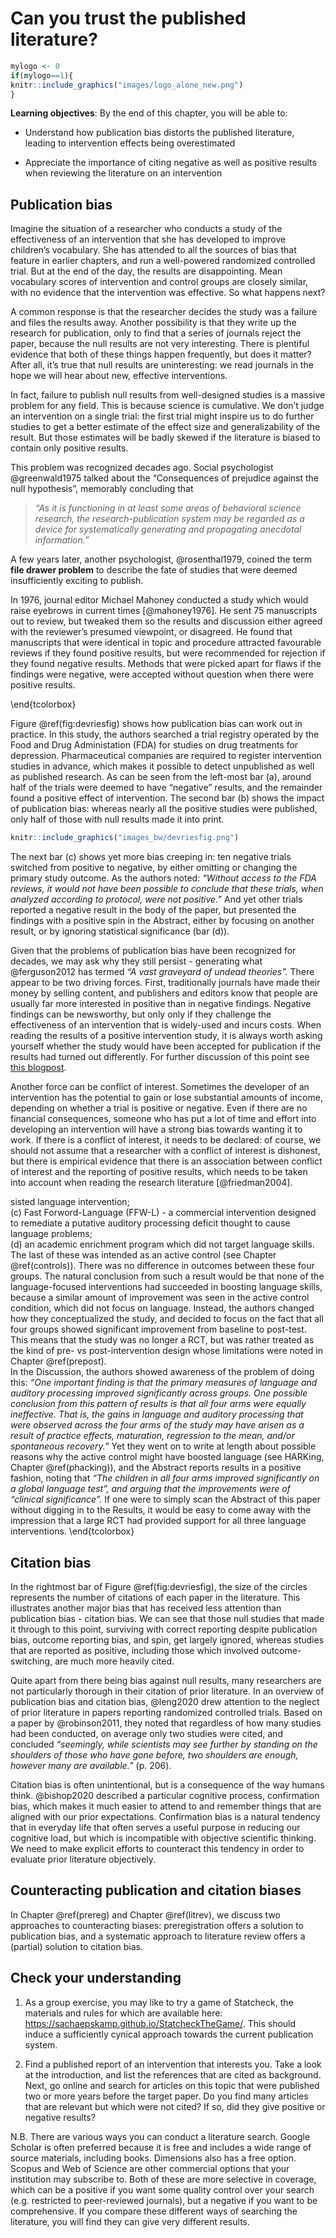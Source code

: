 # Can you trust the published literature? {#pubbias}

```r
mylogo <- 0
if(mylogo==1){
knitr::include_graphics("images/logo_alone_new.png")
}
```

**Learning objectives**: By the end of this chapter, you will be able to:

-   Understand how publication bias distorts the published literature, leading to intervention effects being overestimated

-   Appreciate the importance of citing negative as well as positive results when reviewing the literature on an intervention

## Publication bias

Imagine the situation of a researcher who conducts a study of the effectiveness of an intervention that she has developed to improve children's vocabulary. She has attended to all the sources of bias that feature in earlier chapters, and run a well-powered randomized controlled trial. But at the end of the day, the results are disappointing. Mean vocabulary scores of intervention and control groups are closely similar, with no evidence that the intervention was effective. So what happens next?

A common response is that the researcher decides the study was a failure and files the results away. Another possibility is that they write up the research for publication, only to find that a series of journals reject the paper, because the null results are not very interesting. There is plentiful evidence that both of these things happen frequently, but does it matter? After all, it's true that null results are uninteresting: we read journals in the hope we will hear about new, effective interventions.

In fact, failure to publish null results from well-designed studies is a massive problem for any field. This is because science is cumulative. We don't judge an intervention on a single trial: the first trial might inspire us to do further studies to get a better estimate of the effect size and generalizability of the result. But those estimates will be badly skewed if the literature is biased to contain only positive results.

This problem was recognized decades ago. Social psychologist @greenwald1975 talked about the "Consequences of prejudice against the null hypothesis", memorably concluding that

> *"As it is functioning in at least some areas of behavioral science research, the research-publication system may be regarded as a device for systematically generating and propagating anecdotal information."*

A few years later, another psychologist, @rosenthal1979, coined the term **file drawer problem** to describe the fate of studies that were deemed insufficiently exciting to publish.

In 1976, journal editor Michael Mahoney conducted a study which would raise eyebrows in current times [@mahoney1976]. He sent 75 manuscripts out to review, but tweaked them so the results and discussion either agreed with the reviewer's presumed viewpoint, or disagreed. He found that manuscripts that were identical in topic and procedure attracted favourable reviews if they found positive results, but were recommended for rejection if they found negative results. Methods that were picked apart for flaws if the findings were negative, were accepted without question when there were positive results.

<!---#### Michael Mahoney: a man ahead of his time {.unnumbered}

::: {#custom}-->
\begin{tcolorbox}[colback=Black!5!lightgray,colframe=black!75!black,coltitle=white,title=Michael Mahoney: A man ahead of his time]\label{box:Mahoney}
Mahoney's work has been largely forgotten, perhaps due to inaccessibility. It is in a book that is now out of print. His experience attempting to publish his study on publication bias, ironically, appears to demonstrate further evidence of such bias on behalf of an editor:\
*"...after completing the study on the peer review system, I submitted it to Science. After several months, I received copies of the comments of three referees. One was extremely positive, opening his review with the statement that the 'paper is certainly publishable in its present form.' The other two referees were also positive - describing it as 'bold, imaginative, and interesting' - but requesting some minor revisions in the presentation and interpretation of the data. Notwithstanding these three positive reviews, Science editor Philip H. Abelson decided to reject the manuscript! Making the minor changes mentioned by the reviewers, I resubmitted the article along with a letter to Abelson noting the positive tone of the reviews and expressing puzzlement at his decision to reject. Abelson returned a three sentence letter saying (a) the manuscript 'is obviously suitable for publication in a specialized journal,' (b) if 'it were shortened it might be published as a Research Report (in Science), and (c) that I should qualify my conclusions regarding 'the area of research and publications which are covered.' It is not clear whether this latter remark was intended to imply that the peer review system in the physical sciences is not as flawed as that in the social sciences. In any case, I shortened the article, emphasized the study's limitations, and noted the researchable possibility that different results might have been obtained with a different sample of referees or in a different discipline. My efforts were rewarded several months later when Assistant Editor John E. Ringle returned the manuscript with a five sentence rejection letter, recommending that I lengthen the article and submit it to a psychology journal".*
<!---:::-->
\end{tcolorbox}  

Figure \@ref(fig:devriesfig) shows how publication bias can work out in practice. In this study, the authors searched a trial registry operated by the Food and Drug Administation (FDA) for studies on drug treatments for depression. Pharmaceutical companies are required to register intervention studies in advance, which makes it possible to detect unpublished as well as published research. As can be seen from the left-most bar (a), around half of the trials were deemed to have "negative" results, and the remainder found a positive effect of intervention. The second bar (b) shows the impact of publication bias: whereas nearly all the positive studies were published, only half of those with null results made it into print.

```r
knitr::include_graphics("images_bw/devriesfig.png")
```

The next bar (c) shows yet more bias creeping in: ten negative trials switched from positive to negative, by either omitting or changing the primary study outcome. As the authors noted: *"Without access to the FDA reviews, it would not have been possible to conclude that these trials, when analyzed according to protocol, were not positive."* And yet other trials reported a negative result in the body of the paper, but presented the findings with a positive spin in the Abstract, either by focusing on another result, or by ignoring statistical significance (bar (d)).

Given that the problems of publication bias have been recognized for decades, we may ask why they still persist - generating what @ferguson2012 has termed *"A vast graveyard of undead theories".* There appear to be two driving forces. First, traditionally journals have made their money by selling content, and publishers and editors know that people are usually far more interested in positive than in negative findings. Negative findings can be newsworthy, but only only if they challenge the effectiveness of an intervention that is widely-used and incurs costs. When reading the results of a positive intervention study, it is always worth asking yourself whether the study would have been accepted for publication if the results had turned out differently. For further discussion of this point see [this blogpost](https://figshare.com/articles/preprint/High-impact_journals_where_newsworthiness_trumps_methodology/5631748).

Another force can be conflict of interest. Sometimes the developer of an intervention has the potential to gain or lose substantial amounts of income, depending on whether a trial is positive or negative. Even if there are no financial consequences, someone who has put a lot of time and effort into developing an intervention will have a strong bias towards wanting it to work. If there is a conflict of interest, it needs to be declared: of course, we should not assume that a researcher with a conflict of interest is dishonest, but there is empirical evidence that there is an association between conflict of interest and the reporting of positive results, which needs to be taken into account when reading the research literature [@friedman2004].

<!---#### An example of spin in evaluating speech and language therapy {.unnumbered}

<p id="custom">-->
\begin{tcolorbox}[colback=Black!5!lightgray,colframe=black!75!black,coltitle=white,title=An example of spin in evaluating speech and language therapy]\label{box:spin}
@gillam2008 performed a well-designed RCT with 216 school-aged children divided between four arms:\
(a) individualized language intervention by a speech-language pathologist;\
(b) computer-assisted language intervention;\
(c) Fast Forword-Language (FFW-L) - a commercial intervention designed to remediate a putative auditory processing deficit thought to cause language problems;\
(d) an academic enrichment program which did not target language skills.\
The last of these was intended as an active control (see Chapter \@ref(controls)). There was no difference in outcomes between these four groups. The natural conclusion from such a result would be that none of the language-focused interventions had succeeded in boosting language skills, because a similar amount of improvement was seen in the active control condition, which did not focus on language. Instead, the authors changed how they conceptualized the study, and decided to focus on the fact that all four groups showed significant improvement from baseline to post-test. This means that the study was no longer a RCT, but was rather treated as the kind of pre- vs post-intervention design whose limitations were noted in Chapter \@ref(prepost).\
In the Discussion, the authors showed awareness of the problem of doing this: *"One important finding is that the primary measures of language and auditory processing improved significantly across groups. One possible conclusion from this pattern of results is that all four arms were equally ineffective. That is, the gains in language and auditory processing that were observed across the four arms of the study may have arisen as a result of practice effects, maturation, regression to the mean, and/or spontaneous recovery."* Yet they went on to write at length about possible reasons why the active control might have boosted language (see HARKing, Chapter \@ref(phacking)), and the Abstract reports results in a positive fashion, noting that *"The children in all four arms improved significantly on a global language test", and arguing that the improvements were of "clinical significance".* If one were to simply scan the Abstract of this paper without digging in to the Results, it would be easy to come away with the impression that a large RCT had provided support for all three language interventions.
<!---</p>-->
\end{tcolorbox}  

## Citation bias

In the rightmost bar of Figure \@ref(fig:devriesfig), the size of the circles represents the number of citations of each paper in the literature. This illustrates another major bias that has received less attention than publication bias - citation bias. We can see that those null studies that made it through to this point, surviving with correct reporting despite publication bias, outcome reporting bias, and spin, get largely ignored, whereas studies that are reported as positive, including those which involved outcome-switching, are much more heavily cited.

Quite apart from there being bias against null results, many researchers are not particularly thorough in their citation of prior literature. In an overview of publication bias and citation bias, @leng2020 drew attention to the neglect of prior literature in papers reporting randomized controlled trials. Based on a paper by @robinson2011, they noted that regardless of how many studies had been conducted, on average only two studies were cited, and concluded *"seemingly, while scientists may see further by standing on the shoulders of those who have gone before, two shoulders are enough, however many are available."* (p. 206).

Citation bias is often unintentional, but is a consequence of the way humans think. @bishop2020 described a particular cognitive process, confirmation bias, which makes it much easier to attend to and remember things that are aligned with our prior expectations. Confirmation bias is a natural tendency that in everyday life that often serves a useful purpose in reducing our cognitive load, but which is incompatible with objective scientific thinking. We need to make explicit efforts to counteract this tendency in order to evaluate prior literature objectively.

## Counteracting publication and citation biases

In Chapter \@ref(prereg) and Chapter \@ref(litrev), we discuss two approaches to counteracting biases: preregistration offers a solution to publication bias, and a systematic approach to literature review offers a (partial) solution to citation bias.

## Check your understanding

1.  As a group exercise, you may like to try a game of Statcheck, the materials and rules for which are available here: <https://sachaepskamp.github.io/StatcheckTheGame/>. This should induce a sufficiently cynical approach towards the current publication system.

2.  Find a published report of an intervention that interests you. Take a look at the introduction, and list the references that are cited as background. Next, go online and search for articles on this topic that were published two or more years before the target paper. Do you find many articles that are relevant but which were not cited? If so, did they give positive or negative results?

N.B. There are various ways you can conduct a literature search. Google Scholar is often preferred because it is free and includes a wide range of source materials, including books. Dimensions also has a free option. Scopus and Web of Science are other commercial options that your institution may subscribe to. Both of these are more selective in coverage, which can be a positive if you want some quality control over your search (e.g. restricted to peer-reviewed journals), but a negative if you want to be comprehensive. If you compare these different ways of searching the literature, you will find they can give very different results.

